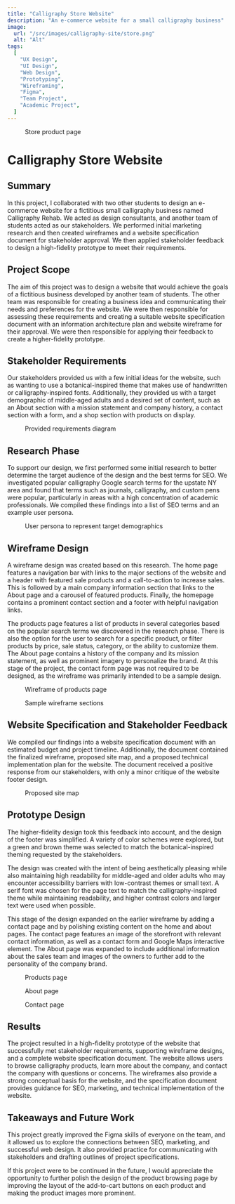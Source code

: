 ```yaml
---
title: "Calligraphy Store Website"
description: "An e-commerce website for a small calligraphy business"
image:
  url: "/src/images/calligraphy-site/store.png"
  alt: "Alt"
tags:
  [
    "UX Design",
    "UI Design",
    "Web Design",
    "Prototyping",
    "Wireframing",
    "Figma",
    "Team Project",
    "Academic Project",
  ]
---
```




<figure>
  <ZoomImg client:load src="/src/images/calligraphy-site/store.png" alt="" />
  <figcaption>Store product page</figcaption>
</figure>

# Calligraphy Store Website

## Summary

In this project, I collaborated with two other students to design an e-commerce website for a fictitious small calligraphy business named Calligraphy Rehab. We acted as design consultants, and another team of students acted as our stakeholders. We performed initial marketing research and then created wireframes and a website specification document for stakeholder approval. We then applied stakeholder feedback to design a high-fidelity prototype to meet their requirements.

## Project Scope

The aim of this project was to design a website that would achieve the goals of a fictitious business developed by another team of students. The other team was responsible for creating a business idea and communicating their needs and preferences for the website. We were then responsible for assessing these requirements and creating a suitable website specification document with an information architecture plan and website wireframe for their approval. We were then responsible for applying their feedback to create a higher-fidelity prototype.

## Stakeholder Requirements

Our stakeholders provided us with a few initial ideas for the website, such as wanting to use a botanical-inspired theme that makes use of handwritten or calligraphy-inspired fonts. Additionally, they provided us with a target demographic of middle-aged adults and a desired set of content, such as an About section with a mission statement and company history, a contact section with a form, and a shop section with products on display.

<figure>
  <ZoomImg client:load src="/src/images/calligraphy-site/requirements.png" alt="" />
  <figcaption>Provided requirements diagram</figcaption>
</figure>

## Research Phase

To support our design, we first performed some initial research to better determine the target audience of the design and the best terms for SEO. We investigated popular calligraphy Google search terms for the upstate NY area and found that terms such as journals, calligraphy, and custom pens were popular, particularly in areas with a high concentration of academic professionals. We compiled these findings into a list of SEO terms and an example user persona.

<figure>
  <ZoomImg client:load src="/src/images/calligraphy-site/persona.png" alt="" />
  <figcaption>User persona to represent target demographics</figcaption>
</figure>

## Wireframe Design

A wireframe design was created based on this research. The home page features a navigation bar with links to the major sections of the website and a header with featured sale products and a call-to-action to increase sales. This is followed by a main company information section that links to the About page and a carousel of featured products. Finally, the homepage contains a prominent contact section and a footer with helpful navigation links. 

The products page features a list of products in several categories based on the popular search terms we discovered in the research phase. There is also the option for the user to search for a specific product, or filter products by price, sale status, category, or the ability to customize them. The About page contains a history of the company and its mission statement, as well as prominent imagery to personalize the brand. At this stage of the project, the contact form page was not required to be designed, as the wireframe was primarily intended to be a sample design.

<figure>
  <ZoomImg client:load src="/src/images/calligraphy-site/wireframe-1.png" alt="" />
  <figcaption>Wireframe of products page</figcaption>
</figure>

<figure>
  <ZoomImg client:load src="/src/images/calligraphy-site/sample-wireframes.png" alt=""/>
  <figcaption>Sample wireframe sections</figcaption>
</figure>

## Website Specification and Stakeholder Feedback

We compiled our findings into a website specification document with an estimated budget and project timeline. Additionally, the document contained the finalized wireframe, proposed site map, and a proposed technical implementation plan for the website. The document received a positive response from our stakeholders, with only a minor critique of the website footer design.

<figure>
  <ZoomImg client:load src="/src/images/calligraphy-site/map.png" alt="" classOpt="bg-white p-2" />
  <figcaption>Proposed site map</figcaption>
</figure>

## Prototype Design

The higher-fidelity design took this feedback into account, and the design of the footer was simplified. A variety of color schemes were explored, but a green and brown theme was selected to match the botanical-inspired theming requested by the stakeholders.

The design was created with the intent of being aesthetically pleasing while also maintaining high readability for middle-aged and older adults who may encounter accessibility barriers with low-contrast themes or small text. A serif font was chosen for the page text to match the calligraphy-inspired theme while maintaining readability, and higher contrast colors and larger text were used when possible.

This stage of the design expanded on the earlier wireframe by adding a contact page and by polishing existing content on the home and about pages. The contact page features an image of the storefront with relevant contact information, as well as a contact form and Google Maps interactive element. The About page was expanded to include additional information about the sales team and images of the owners to further add to the personality of the company brand.

<figure>
  <ZoomImg client:load src="/src/images/calligraphy-site/store.png" alt=""/>
  <figcaption>Products page</figcaption>
</figure>

<figure>
  <ZoomImg client:load src="/src/images/calligraphy-site/about.png" alt=""/>
  <figcaption>About page</figcaption>
</figure>

<figure>
  <ZoomImg client:load src="/src/images/calligraphy-site/contact.png" alt=""/>
  <figcaption>Contact page</figcaption>
</figure>

## Results

The project resulted in a high-fidelity prototype of the website that successfully met stakeholder requirements, supporting wireframe designs, and a complete website specification document. The website allows users to browse calligraphy products, learn more about the company, and contact the company with questions or concerns. The wireframes also provide a strong conceptual basis for the website, and the specification document provides guidance for SEO, marketing, and technical implementation of the website.

## Takeaways and Future Work

This project greatly improved the Figma skills of everyone on the team, and it allowed us to explore the connections between SEO, marketing, and successful web design. It also provided practice for communicating with stakeholders and drafting outlines of project specifications.

If this project were to be continued in the future, I would appreciate the opportunity to further polish the design of the product browsing page by improving the layout of the add-to-cart buttons on each product and making the product images more prominent.
